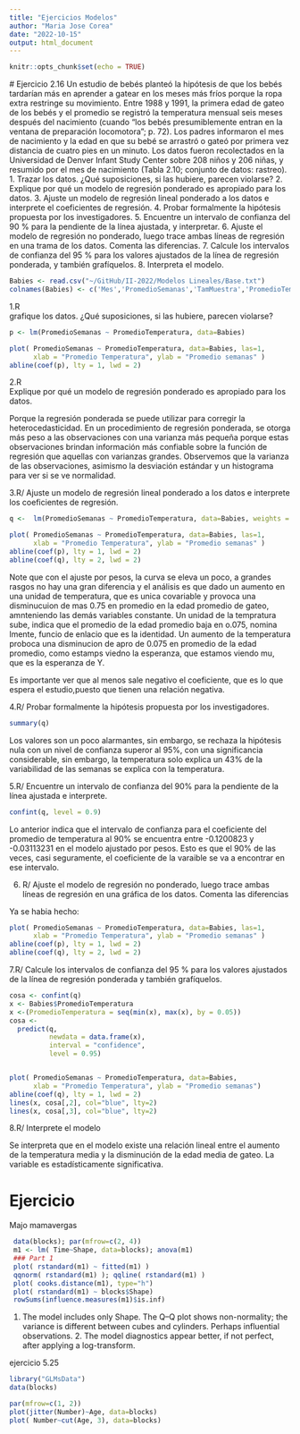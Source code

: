 ```yaml
---
title: "Ejercicios Modelos"
author: "Maria Jose Corea"
date: "2022-10-15"
output: html_document
---
```


```r
knitr::opts_chunk$set(echo = TRUE)
```

 # Ejercicio 2.16 
 Un estudio de bebés planteó la hipótesis de que los bebés tardarían más en
aprender a gatear en los meses más fríos porque la ropa extra restringe su
movimiento. Entre 1988 y 1991, la primera edad de gateo de los bebés y el promedio
se registró la temperatura mensual seis meses después del nacimiento (cuando “los bebés presumiblemente entran en la ventana de preparación locomotora”; p. 72). Los padres
informaron el mes de nacimiento y la edad en que su bebé se arrastró o gateó por primera vez
distancia de cuatro pies en un minuto. Los datos fueron recolectados en la Universidad de
Denver Infant Study Center sobre 208 niños y 206 niñas, y resumido por
el mes de nacimiento (Tabla 2.10; conjunto de datos: rastreo).
1. Trazar los datos. ¿Qué suposiciones, si las hubiere, parecen violarse?
2. Explique por qué un modelo de regresión ponderado es apropiado para los datos.
3. Ajuste un modelo de regresión lineal ponderado a los datos e interprete el
coeficientes de regresión.
4. Probar formalmente la hipótesis propuesta por los investigadores.
5. Encuentre un intervalo de confianza del 90 % para la pendiente de la línea ajustada, y
interpretar.
6. Ajuste el modelo de regresión no ponderado, luego trace ambas líneas de regresión en
una trama de los datos. Comenta las diferencias.
7. Calcule los intervalos de confianza del 95 % para los valores ajustados de la
línea de regresión ponderada, y también grafíquelos.
8. Interpreta el modelo.

```r
Babies <- read.csv("~/GitHub/II-2022/Modelos Lineales/Base.txt")
colnames(Babies) <- c('Mes','PromedioSemanas','TamMuestra','PromedioTemperatura')

```

1.R\
grafique los datos. ¿Qué suposiciones, si las hubiere, parecen violarse?

```r

p <- lm(PromedioSemanas ~ PromedioTemperatura, data=Babies)

plot( PromedioSemanas ~ PromedioTemperatura, data=Babies, las=1,
      xlab = "Promedio Temperatura", ylab = "Promedio semanas" )
abline(coef(p), lty = 1, lwd = 2)

```

2.R\
Explique por qué un modelo de regresión ponderado es apropiado para los datos.

Porque la regresión ponderada se puede utilizar para corregir la heterocedasticidad. En un procedimiento de regresión ponderada, se otorga más peso a las observaciones con una varianza más pequeña porque estas observaciones brindan información más confiable sobre la función de regresión que aquellas con varianzas grandes. Observemos que la varianza de las observaciones, asimismo la desviación estándar y un histograma para ver si se ve normalidad.


3.R/
Ajuste un modelo de regresión lineal ponderado a los datos e interprete los coeficientes de regresión.

```r

q <-  lm(PromedioSemanas ~ PromedioTemperatura, data=Babies, weights = TamMuestra)

plot( PromedioSemanas ~ PromedioTemperatura, data=Babies, las=1,
      xlab = "Promedio Temperatura", ylab = "Promedio semanas" )
abline(coef(p), lty = 1, lwd = 2)
abline(coef(q), lty = 2, lwd = 2)
```
Note que con el ajuste por pesos, la curva se eleva un poco, a grandes rasgos no hay una gran diferencia y el análisis es que dado un aumento en una unidad de temperatura, que es unica covariable y provoca una disminucuion de mas 0.75 en promedio en la edad promedio de gateo, amnteniendo las demás variables constante. Un unidad de la tempratura sube, indica que el promedio de la edad promedio baja en o.075, nomina lmente, funcio de enlacio que es la identidad.
Un aumento de la temperatura proboca una disminucion de apro de 0.075 en promedio de la edad promedio,  como estamps viedno la esperanza, que estamos viendo mu, que es la esperanza de Y.

Es importante ver que al menos sale negativo el coeficiente, que es lo que espera el estudio,puesto que tienen una relación negativa.


4.R/
Probar formalmente la hipótesis propuesta por los investigadores.

```r
summary(q)
```

Los valores son un poco alarmantes, sin embargo, se rechaza la hipótesis nula con un nivel de confianza superor al 95%, con una significancia considerable, sin embargo, la temperatura solo explica un 43% de la variabilidad de las semanas se explica con la temperatura.



5.R/
Encuentre un intervalo de confianza del 90% para la pendiente de la línea ajustada e interprete.
```r
confint(q, level = 0.9)
```
Lo anterior indica que el intervalo de confianza para el coeficiente del promedio de temperatura al 90% se encuentra entre -0.1200823 y -0.03113231 en el modelo ajustado por pesos. Esto es que el 90% de las veces, casi seguramente, el coeficiente de la varaible se va a encontrar en ese intervalo.


6. R/ 
Ajuste el modelo de regresión no ponderado, luego trace ambas líneas de regresión en una gráfica de los datos. Comenta las diferencias

Ya se habia hecho:
```r
plot( PromedioSemanas ~ PromedioTemperatura, data=Babies, las=1,
      xlab = "Promedio Temperatura", ylab = "Promedio semanas" )
abline(coef(p), lty = 1, lwd = 2)
abline(coef(q), lty = 2, lwd = 2)
```

7.R/
Calcule los intervalos de confianza del 95 % para los valores ajustados de la línea de regresión ponderada y también grafíquelos.

```r
cosa <- confint(q)
x <- Babies$PromedioTemperatura
x <-(PromedioTemperatura = seq(min(x), max(x), by = 0.05))
cosa <-
  predict(q,
          newdata = data.frame(x),
          interval = "confidence",
          level = 0.95)


plot( PromedioSemanas ~ PromedioTemperatura, data=Babies,
      xlab = "Promedio Temperatura", ylab = "Promedio semanas")
abline(coef(q), lty = 1, lwd = 2)
lines(x, cosa[,2], col="blue", lty=2)
lines(x, cosa[,3], col="blue", lty=2)

```
8.R/
Interprete el modelo

Se interpreta que en el modelo existe una relación lineal entre el aumento de la temperatura media y la disminución de la edad media de gateo. La variable es estadísticamente significativa.


# Ejercicio 










Majo mamavergas
```r
 data(blocks); par(mfrow=c(2, 4))
 m1 <- lm( Time~Shape, data=blocks); anova(m1)
 ### Part 1
 plot( rstandard(m1) ~ fitted(m1) )
 qqnorm( rstandard(m1) ); qqline( rstandard(m1) )
 plot( cooks.distance(m1), type="h")
 plot( rstandard(m1) ~ blocks$Shape)
 rowSums(influence.measures(m1)$is.inf)
```


1. The model includes only Shape. The Q–Q plot shows non-normality; the variance is
different between cubes and cylinders. Perhaps influential observations. 2. The model
diagnostics appear better, if not perfect, after applying a log-transform.









ejercicio 5.25

```r
library("GLMsData") 
data(blocks)

par(mfrow=c(1, 2))
plot(jitter(Number)~Age, data=blocks)
plot( Number~cut(Age, 3), data=blocks)
```

